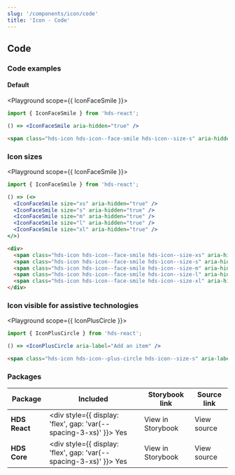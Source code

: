 ```yaml
---
slug: '/components/icon/code'
title: 'Icon - Code'
---
```




## Code

### Code examples

#### Default

<Playground scope={{ IconFaceSmile }}>


```jsx
import { IconFaceSmile } from 'hds-react';

() => <IconFaceSmile aria-hidden="true" />
```

```html
<span class="hds-icon hds-icon--face-smile hds-icon--size-s" aria-hidden="true"></span>
```

</Playground>


### Icon sizes

<Playground scope={{ IconFaceSmile }}>


```jsx
import { IconFaceSmile } from 'hds-react';

() => (<>
  <IconFaceSmile size="xs" aria-hidden="true" />
  <IconFaceSmile size="s" aria-hidden="true" />
  <IconFaceSmile size="m" aria-hidden="true" />
  <IconFaceSmile size="l" aria-hidden="true" />
  <IconFaceSmile size="xl" aria-hidden="true" />
</>)
```

```html
<div>
  <span class="hds-icon hds-icon--face-smile hds-icon--size-xs" aria-hidden="true"></span>
  <span class="hds-icon hds-icon--face-smile hds-icon--size-s" aria-hidden="true"></span>
  <span class="hds-icon hds-icon--face-smile hds-icon--size-m" aria-hidden="true"></span>
  <span class="hds-icon hds-icon--face-smile hds-icon--size-l" aria-hidden="true"></span>
  <span class="hds-icon hds-icon--face-smile hds-icon--size-xl" aria-hidden="true"></span>
</div>
```

</Playground>

### Icon visible for assistive technologies

<Playground scope={{ IconPlusCircle }}>


```jsx
import { IconPlusCircle } from 'hds-react';

() => <IconPlusCircle aria-label="Add an item" />
```

```html
<span class="hds-icon hds-icon--plus-circle hds-icon--size-s" aria-label="Add an item"></span>
```

</Playground>


### Packages

| Package       | Included                                                                                        | Storybook link                                                                           | Source link                                                                                                                                     |
| ------------- | ----------------------------------------------------------------------------------------------- | ---------------------------------------------------------------------------------------- | ----------------------------------------------------------------------------------------------------------------------------------------------- |
| **HDS React** | <div style={{ display: 'flex', gap: 'var(--spacing-3-xs)' }}><IconCheckCircleFill /> Yes </div> | <Link openInNewTab openInNewTabAriaLabel="Opens in a new tab" href="/storybook/react/?path=/docs/icons">View in Storybook</Link> | <ExternalLink openInNewTab openInNewTabAriaLabel="Opens in a new tab" href="https://github.com/City-of-Helsinki/helsinki-design-system/tree/master/packages/react/src/icons">View source</ExternalLink> |
| **HDS Core**  | <div style={{ display: 'flex', gap: 'var(--spacing-3-xs)' }}><IconCheckCircleFill /> Yes </div> | <Link openInNewTab openInNewTabAriaLabel="Opens in a new tab" href="/storybook/core/?path=/story/icons">View in Storybook</Link> | <ExternalLink openInNewTab openInNewTabAriaLabel="Opens in a new tab" href="https://github.com/City-of-Helsinki/helsinki-design-system/tree/master/packages/core/src/icons">View source</ExternalLink>  |
